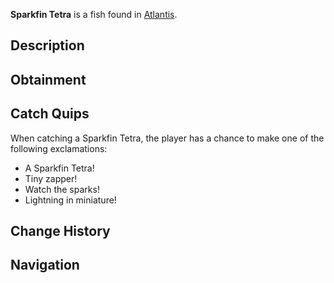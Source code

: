 {{FishInfobox
|image          = Sparkfin Tetra.png
|rarity         = Common
|sea            = First Sea
|location       = [[Atlantis]]
|sublocation    = 
|sources        = Fishing Rod
|radar_location = 
|xp             = 30
|weather        = Rain
|time           = Day
|season         = 
|bait           = Insect
|base_weight    = 12
|base_value     = 90
|weight_range   = 7
|base_chance    = 85
|base_resil     = 75
}}
'''Sparkfin Tetra''' is a {{Rarity|Common}} fish found in [[Atlantis]].

== Description ==
{{Description|Small but fierce, these tetras have fins that constantly emit tiny electrical sparks. They school together to create impressive electrical displays.|Bestiary Entry}}

== Obtainment ==
{{Description|Schools in the shallows of Zeus Pool.|Bestiary Hint}}
{{Fish Availability|
Atlantis/Zeus's Rod Room
|top_rods      = 
Training Rod\312602.35\84218.75;
Leviathan's Fang Rod\262017.95\0;
Trident Rod\255090.85\15985.86;
Free Spirit Rod\250708.5\15952.11;
Azure Of Lagoon\238277.43\24783.63;
Flimsy Rod\231044.24\49779.64;
Kings Rod\199933.14\18474.48;
Nocturnal Rod\130864.9\101341.64;
No-Life Rod\237637.15\24481.48;
Seraphic Rod\218652.68\22625.6;
Challenger's Rod\218613.07\20717.07;
Depthseeker Rod\216206.81\19844.24;
Verdant Shear Rod\213636.82\21873.31;
Zeus Rod\213264.86\22053.17;
Blazebringer Rod\213002.66\21085.06;
Rod Of The Forgotten Fang\212946.09\20667.92;
Ethereal Prism Rod\211961.11\0;
Rod Of The Depths\211465.7\18780.81;
Rod Of The Exalted One\208321.1\0;
Avalanche Rod\205732.16\17646.84;
Volcanic Rod\203527.38\19553.66;
Steady Rod\97172.57\9606.5
|recommended   = Training Rod
}}

== Catch Quips ==
When catching a Sparkfin Tetra, the player has a chance to make one of the following exclamations:
* A Sparkfin Tetra!
* Tiny zapper!
* Watch the sparks!
* Lightning in miniature!

== Change History ==
{{Change History|{{subst:Current Version}}}}

== Navigation ==
{{Fish Navbox|Atlantis}}